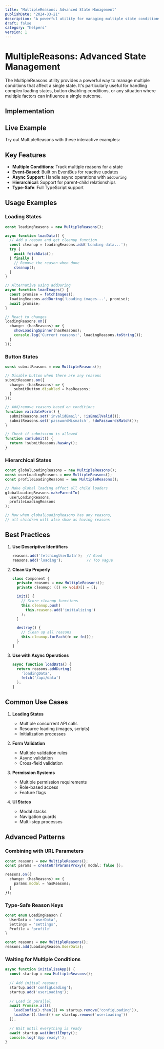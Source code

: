 ```yaml
---
title: "MultipleReasons: Advanced State Management"
publishDate: "2024-03-21"
description: "A powerful utility for managing multiple state conditions"
draft: false
category: "helpers"
version: 1
---
```



# MultipleReasons: Advanced State Management

The MultipleReasons utility provides a powerful way to manage multiple conditions that affect a single state. It's particularly useful for handling complex loading states, button disabling conditions, or any situation where multiple factors can influence a single outcome.

## Implementation

<CodeSnippet file="many-reasons.ts" />

## Live Example

Try out MultipleReasons with these interactive examples:

<Example component="many-reasons-example" />

## Key Features

- **Multiple Conditions**: Track multiple reasons for a state
- **Event-Based**: Built on EventBus for reactive updates
- **Async Support**: Handle async operations with `addDuring`
- **Hierarchical**: Support for parent-child relationships
- **Type-Safe**: Full TypeScript support

## Usage Examples

### Loading States

```typescript
const loadingReasons = new MultipleReasons();

async function loadData() {
  // Add a reason and get cleanup function
  const cleanup = loadingReasons.add('Loading data...');
  try {
    await fetchData();
  } finally {
    // Remove the reason when done
    cleanup();
  }
}

// Alternative using addDuring
async function loadImages() {
  const promise = fetchImages();
  loadingReasons.addDuring('Loading images...', promise);
  await promise;
}

// React to changes
loadingReasons.on({
  change: (hasReasons) => {
    showLoadingSpinner(hasReasons);
    console.log('Current reasons:', loadingReasons.toString());
  }
});
```

### Button States

```typescript
const submitReasons = new MultipleReasons();

// Disable button when there are any reasons
submitReasons.on({
  change: (hasReasons) => {
    submitButton.disabled = hasReasons;
  }
});

// Add/remove reasons based on conditions
function validateForm() {
  submitReasons.set('invalidEmail', !isEmailValid());
  submitReasons.set('passwordMismatch', !doPasswordsMatch());
}

// Check if submission is allowed
function canSubmit() {
  return !submitReasons.hasAny();
}
```

### Hierarchical States

```typescript
const globalLoadingReasons = new MultipleReasons();
const userLoadingReasons = new MultipleReasons();
const profileLoadingReasons = new MultipleReasons();

// Make global loading affect all child loaders
globalLoadingReasons.makeParentTo(
  userLoadingReasons,
  profileLoadingReasons
);

// Now when globalLoadingReasons has any reasons,
// all children will also show as having reasons
```

## Best Practices

1. **Use Descriptive Identifiers**
   ```typescript
   reasons.add('fetchingUserData');  // Good
   reasons.add('loading');           // Too vague
   ```

2. **Clean Up Properly**
   ```typescript
   class Component {
     private reasons = new MultipleReasons();
     private cleanup: (() => void)[] = [];

     init() {
       // Store cleanup functions
       this.cleanup.push(
         this.reasons.add('initializing')
       );
     }

     destroy() {
       // Clean up all reasons
       this.cleanup.forEach(fn => fn());
     }
   }
   ```

3. **Use with Async Operations**
   ```typescript
   async function loadData() {
     return reasons.addDuring(
       'loadingData',
       fetch('/api/data')
     );
   }
   ```

## Common Use Cases

1. **Loading States**
   - Multiple concurrent API calls
   - Resource loading (images, scripts)
   - Initialization processes

2. **Form Validation**
   - Multiple validation rules
   - Async validation
   - Cross-field validation

3. **Permission Systems**
   - Multiple permission requirements
   - Role-based access
   - Feature flags

4. **UI States**
   - Modal stacks
   - Navigation guards
   - Multi-step processes

## Advanced Patterns

### Combining with URL Parameters

```typescript
const reasons = new MultipleReasons();
const params = createUrlParamsProxy({ modal: false });

reasons.on({
  change: (hasReasons) => {
    params.modal = hasReasons;
  }
});
```

### Type-Safe Reason Keys

```typescript
const enum LoadingReason {
  UserData = 'userData',
  Settings = 'settings',
  Profile = 'profile'
}

const reasons = new MultipleReasons();
reasons.add(LoadingReason.UserData);
```

### Waiting for Multiple Conditions

```typescript
async function initializeApp() {
  const startup = new MultipleReasons();
  
  // Add initial reasons
  startup.add('configLoading');
  startup.add('userLoading');
  
  // Load in parallel
  await Promise.all([
    loadConfig().then(() => startup.remove('configLoading')),
    loadUser().then(() => startup.remove('userLoading'))
  ]);
  
  // Wait until everything is ready
  await startup.waitUntilEmpty();
  console.log('App ready!');
}
```